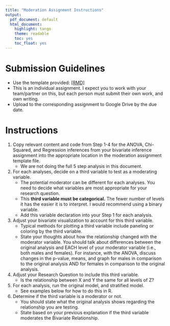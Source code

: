 ```yaml
---
title: "Moderation Assignment Instructions"
output:
  pdf_document: default
  html_document:
    highlight: tango
    theme: readable
    toc: yes
    toc_float: yes
---
```


# Submission Guidelines

* Use the template provided: [[RMD]](hw09_moderation_template.Rmd)
* This is an individual assignment. I expect you to work with your team/partner on this, but each person must submit their own work, and own writing. 
* Upload to the corresponding assignment to Google Drive by the due date. 
    

# Instructions

1. Copy relevant content and code from Step 1-4 for the ANOVA, Chi-Squared, and Regression inferences from your bivariate inference assignment into the appropriate location in the moderation assignment template file. 
    - We are not doing the full 5 step analysis in this document. 
2. For each analyses, decide on a third variable to test as a moderating variable.
    - The potential moderator can be different for each analyses. You need to decide what variables are most appropriate for your research question. 
    - This **third variable must be categorical.** The fewer number of levels it has the easier it is to interpret. I would recommend using a binary variable. 
    - Add this variable declaration into your Step 1 for each analysis. 
3. Adjust your bivariate visualization to account for this third variable. 
    - Typical methods for plotting a third variable include paneling or coloring by the third variable.
    - State your thoughts about how the relationship changed with the moderator variable. You should talk about differences between the original analysis and EACH level of your moderator variable (i.e., both males and females). For instance, with the ANOVA, discuss changes in the p-value, means, and graph for males in comparison to the original analysis AND for females in comparison to the original analysis.
4. Adjust your Research Question to include this third variable. 
    - Is the relationship between X and Y the same for all levels of Z?
5. For each analysis, run the original model, and stratified model.  
    - See examples below for how to do this in R. 
6. Determine if the third variable is a moderator or not.
    - You should state what the original analysis shows regarding the relationship you are testing. 
    - State based on your previous explanation if the third variable moderates the Bivariate Relationship.
    
    



